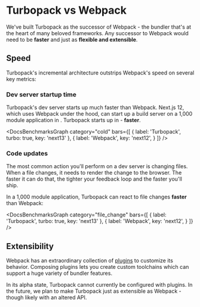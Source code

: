 
# Turbopack vs Webpack

We've built Turbopack as the successor of Webpack - the bundler that's at the heart of many beloved frameworks. Any successor to Webpack would need to be **faster** and just as **flexible and extensible**.

## Speed

Turbopack's incremental architecture outstrips Webpack's speed on several key metrics:

### Dev server startup time

Turbopack's dev server starts up much faster than Webpack. Next.js 12, which uses Webpack under the hood, can start up a build server on a 1,000 module application in <DocsBenchmarkStat stat="next12-cold-1000" />. Turbopack starts up in <DocsBenchmarkStat stat="turbopack-cold-1000" /> - **<DocsBenchmarkStat stat="turbopack-cold-vs-next12" /> faster**.

<DocsBenchmarksGraph category="cold" bars={[
  {
    label: 'Turbopack',
    turbo: true,
    key: 'next13'
  },
  {
    label: 'Webpack',
    key: 'next12',
  }
]} />

### Code updates

The most common action you'll perform on a dev server is changing files. When a file changes, it needs to render the change to the browser. The faster it can do that, the tighter your feedback loop and the faster you'll ship.

In a 1,000 module application, Turbopack can react to file changes **<DocsBenchmarkStat stat="turbopack-update-vs-next12" /> faster** than Webpack:

<DocsBenchmarksGraph category="file_change" bars={[
  {
    label: 'Turbopack',
    turbo: true,
    key: 'next13'
  },
  {
    label: 'Webpack',
    key: 'next12',
  }
]} />

## Extensibility

Webpack has an extraordinary collection of [plugins](https://webpack.js.org/plugins/) to customize its behavior. Composing plugins lets you create custom toolchains which can support a huge variety of bundler features.

In its alpha state, Turbopack cannot currently be configured with plugins. In the future, we plan to make Turbopack just as extensible as Webpack - though likely with an altered API.
